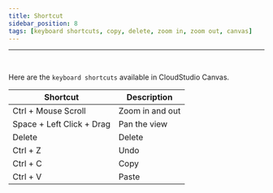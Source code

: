 ```yaml
---
title: Shortcut
sidebar_position: 8
tags: [keyboard shortcuts, copy, delete, zoom in, zoom out, canvas]
---
```


<hr />
<br />

Here are the `keyboard shortcuts` available in CloudStudio Canvas.

| Shortcut                  | Description     |
| ------------------------- | --------------- |
| Ctrl + Mouse Scroll       | Zoom in and out |
| Space + Left Click + Drag | Pan the view    |
| Delete                    | Delete          |
| Ctrl + Z                  | Undo            |
| Ctrl + C                  | Copy            |
| Ctrl + V                  | Paste           |

